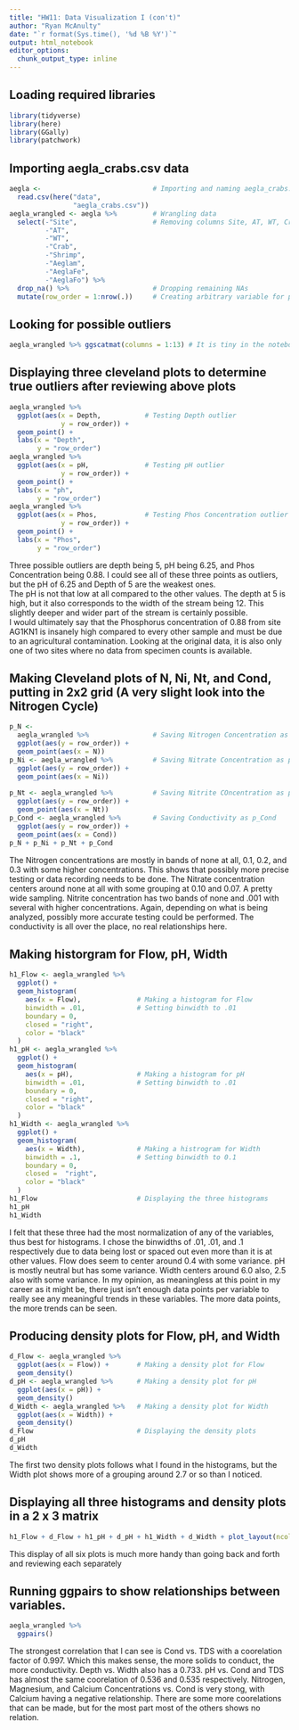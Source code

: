 ```yaml
---
title: "HW11: Data Visualization I (con't)"
author: "Ryan McAnulty"
date: "`r format(Sys.time(), '%d %B %Y')`"
output: html_notebook
editor_options: 
  chunk_output_type: inline
---
```


## Loading required libraries
```r
library(tidyverse)
library(here)
library(GGally)
library(patchwork)
```

## Importing aegla_crabs.csv data
```r
aegla <-                            # Importing and naming aegla_crabs.csv data
  read.csv(here("data", 
                "aegla_crabs.csv"))
aegla_wrangled <- aegla %>%         # Wrangling data
  select(-"Site",                   # Removing columns Site, AT, WT, Crab, Shrimp, Aeglam, AeglaFE, and AeglaFo
         -"AT",
         -"WT",
         -"Crab",
         -"Shrimp",
         -"Aeglam",
         -"AeglaFe",
         -"AeglaFo") %>% 
  drop_na() %>%                     # Dropping remaining NAs
  mutate(row_order = 1:nrow(.))     # Creating arbitrary variable for plotting purposes. Setting number of rows 1 to 55.
```

##  Looking for possible outliers
```r
aegla_wrangled %>% ggscatmat(columns = 1:13) # It is tiny in the notebook, but looking at it in the console obvious outliers can be seen. After looking at these and running multiple cleveland plots, I think these are the three possible outlier data points, as displayed by the three plots below.
```

## Displaying three cleveland plots to determine true outliers after reviewing above plots
```r
aegla_wrangled %>%
  ggplot(aes(x = Depth,           # Testing Depth outlier    
             y = row_order)) +
  geom_point() +
  labs(x = "Depth",
       y = "row_order")
aegla_wrangled %>%
  ggplot(aes(x = pH,              # Testing pH outlier
             y = row_order)) +
  geom_point() +
  labs(x = "ph",
       y = "row_order")
aegla_wrangled %>%
  ggplot(aes(x = Phos,            # Testing Phos Concentration outlier
             y = row_order)) +
  geom_point() +
  labs(x = "Phos",
       y = "row_order")
```
Three possible outliers are depth being 5, pH being 6.25, and Phos Concentration being 0.88.
I could see all of these three points as outliers, but the pH of 6.25 and Depth of 5 are the weakest ones.  
The pH is not that low at all compared to the other values.  The depth at 5 is high, but it also corresponds 
to the width of the stream being 12.  This slightly deeper and wider part of the stream is certainly possible.  
I would ultimately say that the Phosphorus concentration of 0.88 from site AG1KN1 is insanely high compared to 
every other sample and must be due to an agricultural contamination.  Looking at the original data, it is also 
only one of two sites where no data from specimen counts is available.

## Making Cleveland plots of N, Ni, Nt, and Cond, putting in 2x2 grid (A very slight look into the Nitrogen Cycle)
```r
p_N <-
  aegla_wrangled %>%                # Saving Nitrogen Concentration as p_N
  ggplot(aes(y = row_order)) +
  geom_point(aes(x = N))
p_Ni <- aegla_wrangled %>%          # Saving Nitrate Concentration as p_Ni
  ggplot(aes(y = row_order)) +
  geom_point(aes(x = Ni))
             
p_Nt <- aegla_wrangled %>%          # Saving Nitrite COncentration as p_Nt
  ggplot(aes(y = row_order)) +
  geom_point(aes(x = Nt))
p_Cond <- aegla_wrangled %>%        # Saving Conductivity as p_Cond
  ggplot(aes(y = row_order)) +
  geom_point(aes(x = Cond))
p_N + p_Ni + p_Nt + p_Cond
```
The Nitrogen concentrations are mostly in bands of none at all, 0.1, 0.2, and 0.3 with some higher concentrations.  This shows that possibly more precise testing or data recording needs to be done.
The Nitrate concentration centers around none at all with some grouping at 0.10 and 0.07.  A pretty wide sampling.
Nitrite concentration has two bands of none and .001 with several with higher concentrations.  Again, depending on what is being analyzed, possibly more accurate testing could be performed.
The conductivity is all over the place, no real relationships here.

## Making historgram for Flow, pH, Width
```r
h1_Flow <- aegla_wrangled %>%
  ggplot() +
  geom_histogram(
    aes(x = Flow),              # Making a histogram for Flow
    binwidth = .01,             # Setting binwidth to .01
    boundary = 0,
    closed = "right",
    color = "black"
  )
h1_pH <- aegla_wrangled %>%
  ggplot() +
  geom_histogram(
    aes(x = pH),                # Making a histogram for pH
    binwidth = .01,             # Setting binwidth to .01
    boundary = 0,
    closed = "right",
    color = "black"
  )
h1_Width <- aegla_wrangled %>%
  ggplot() +
  geom_histogram(
    aes(x = Width),             # Making a histrogram for Width
    binwidth = .1,              # Setting binwidth to 0.1
    boundary = 0,
    closed =  "right",
    color = "black"
  )
h1_Flow                         # Displaying the three histograms
h1_pH
h1_Width
```
I felt that these three had the most normalization of any of the variables, thus best for histograms.
I chose the binwidths of .01, .01, and .1 respectively due to data being lost or spaced out even more than it is at other values.
Flow does seem to center around 0.4 with some variance.
pH is mostly neutral but has some variance.
Width centers around 6.0 also, 2.5 also with some variance.
In my opinion, as meaningless at this point in my career as it might be, there just isn't enough data 
points per variable to really see any meaningful trends in these variables. The more data points, the more trends can be seen.

## Producing density plots for Flow, pH, and Width
```r
d_Flow <- aegla_wrangled %>%
  ggplot(aes(x = Flow)) +       # Making a density plot for Flow
  geom_density()
d_pH <- aegla_wrangled %>%      # Making a density plot for pH
  ggplot(aes(x = pH)) +
  geom_density()
d_Width <- aegla_wrangled %>%   # Making a density plot for Width
  ggplot(aes(x = Width)) +
  geom_density()
d_Flow                          # Displaying the density plots
d_pH
d_Width
```

The first two density plots follows what I found in the histograms, but the Width plot shows more of a grouping around 2.7 or so than I noticed.

## Displaying all three histograms and density plots in a 2  x 3 matrix
```r
h1_Flow + d_Flow + h1_pH + d_pH + h1_Width + d_Width + plot_layout(ncol = 2, nrow = 3)
```
This display of all six plots is much more handy than going back and forth and reviewing each separately

## Running ggpairs to show relationships between variables.
```r
aegla_wrangled %>%
  ggpairs()
```
The strongest correlation that I can see is Cond vs. TDS with a coorelation factor of 0.997. 
Which this makes sense, the more solids to conduct, the more conductivity.   Depth vs. Width 
also has a 0.733.  pH vs. Cond and TDS has almost the same coorelation of 0.536 and 0.535 
respectively. Nitrogen, Magnesium, and Calcium Concentrations vs. Cond is very stong, with 
Calcium having a negative relationship.  There are some more coorelations that can be made, 
but for the most part most of the others shows no relation.